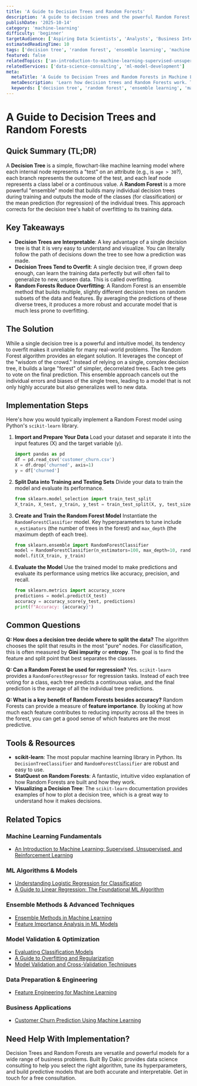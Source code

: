 ```yaml
---
title: 'A Guide to Decision Trees and Random Forests'
description: 'A guide to decision trees and the powerful Random Forest algorithm, explaining how they work for both classification and regression tasks.'
publishDate: '2025-10-14'
category: 'machine-learning'
difficulty: 'beginner'
targetAudience: ['Aspiring Data Scientists', 'Analysts', 'Business Intelligence Professionals']
estimatedReadingTime: 10
tags: ['decision tree', 'random forest', 'ensemble learning', 'machine learning']
featured: false
relatedTopics: ['an-introduction-to-machine-learning-supervised-unsupervised-and-reinforcement-learning', 'understanding-logistic-regression-for-classification', 'evaluating-classification-models', 'a-guide-to-overfitting-and-regularization', 'ensemble-methods-in-machine-learning', 'feature-engineering-for-machine-learning', 'model-validation-and-cross-validation-techniques', 'a-guide-to-linear-regression', 'customer-churn-prediction-using-machine-learning', 'feature-importance-analysis-in-ml-models']
relatedServices: ['data-science-consulting', 'ml-model-development']
meta:
  metaTitle: 'A Guide to Decision Trees and Random Forests in Machine Learning'
  metaDescription: 'Learn how decision trees and Random Forests work. This guide explains these powerful machine learning algorithms for classification and regression tasks.'
  keywords: ['decision tree', 'random forest', 'ensemble learning', 'machine learning']
---
```


# A Guide to Decision Trees and Random Forests

## Quick Summary (TL;DR)

A **Decision Tree** is a simple, flowchart-like machine learning model where each internal node represents a "test" on an attribute (e.g., is `age > 30`?), each branch represents the outcome of the test, and each leaf node represents a class label or a continuous value. A **Random Forest** is a more powerful "ensemble" model that builds many individual decision trees during training and outputs the mode of the classes (for classification) or the mean prediction (for regression) of the individual trees. This approach corrects for the decision tree's habit of overfitting to its training data.

## Key Takeaways

- **Decision Trees are Interpretable**: A key advantage of a single decision tree is that it is very easy to understand and visualize. You can literally follow the path of decisions down the tree to see how a prediction was made.
- **Decision Trees Tend to Overfit**: A single decision tree, if grown deep enough, can learn the training data perfectly but will often fail to generalize to new, unseen data. This is called overfitting.
- **Random Forests Reduce Overfitting**: A Random Forest is an ensemble method that builds multiple, slightly different decision trees on random subsets of the data and features. By averaging the predictions of these diverse trees, it produces a more robust and accurate model that is much less prone to overfitting.

## The Solution

While a single decision tree is a powerful and intuitive model, its tendency to overfit makes it unreliable for many real-world problems. The Random Forest algorithm provides an elegant solution. It leverages the concept of the "wisdom of the crowd." Instead of relying on a single, complex decision tree, it builds a large "forest" of simpler, decorrelated trees. Each tree gets to vote on the final prediction. This ensemble approach cancels out the individual errors and biases of the single trees, leading to a model that is not only highly accurate but also generalizes well to new data.

## Implementation Steps

Here's how you would typically implement a Random Forest model using Python's `scikit-learn` library.

1.  **Import and Prepare Your Data**
    Load your dataset and separate it into the input features (X) and the target variable (y).

    ```python
    import pandas as pd
    df = pd.read_csv('customer_churn.csv')
    X = df.drop('churned', axis=1)
    y = df['churned']
    ```

2.  **Split Data into Training and Testing Sets**
    Divide your data to train the model and evaluate its performance.

    ```python
    from sklearn.model_selection import train_test_split
    X_train, X_test, y_train, y_test = train_test_split(X, y, test_size=0.2, random_state=42)
    ```

3.  **Create and Train the Random Forest Model**
    Instantiate the `RandomForestClassifier` model. Key hyperparameters to tune include `n_estimators` (the number of trees in the forest) and `max_depth` (the maximum depth of each tree).

    ```python
    from sklearn.ensemble import RandomForestClassifier
    model = RandomForestClassifier(n_estimators=100, max_depth=10, random_state=42)
    model.fit(X_train, y_train)
    ```

4.  **Evaluate the Model**
    Use the trained model to make predictions and evaluate its performance using metrics like accuracy, precision, and recall.

    ```python
    from sklearn.metrics import accuracy_score
    predictions = model.predict(X_test)
    accuracy = accuracy_score(y_test, predictions)
    print(f"Accuracy: {accuracy}")
    ```

## Common Questions

**Q: How does a decision tree decide where to split the data?**
The algorithm chooses the split that results in the most "pure" nodes. For classification, this is often measured by **Gini impurity** or **entropy**. The goal is to find the feature and split point that best separates the classes.

**Q: Can a Random Forest be used for regression?**
Yes. `scikit-learn` provides a `RandomForestRegressor` for regression tasks. Instead of each tree voting for a class, each tree predicts a continuous value, and the final prediction is the average of all the individual tree predictions.

**Q: What is a key benefit of Random Forests besides accuracy?**
Random Forests can provide a measure of **feature importance**. By looking at how much each feature contributes to reducing impurity across all the trees in the forest, you can get a good sense of which features are the most predictive.

## Tools & Resources

- **scikit-learn**: The most popular machine learning library in Python. Its `DecisionTreeClassifier` and `RandomForestClassifier` are robust and easy to use.
- **StatQuest on Random Forests**: A fantastic, intuitive video explanation of how Random Forests are built and how they work.
- **Visualizing a Decision Tree**: The `scikit-learn` documentation provides examples of how to plot a decision tree, which is a great way to understand how it makes decisions.

## Related Topics

### Machine Learning Fundamentals
- [An Introduction to Machine Learning: Supervised, Unsupervised, and Reinforcement Learning](/category/machine-learning/an-introduction-to-machine-learning-supervised-unsupervised-and-reinforcement-learning)

### ML Algorithms & Models
- [Understanding Logistic Regression for Classification](/category/machine-learning/understanding-logistic-regression-for-classification)
- [A Guide to Linear Regression: The Foundational ML Algorithm](/category/machine-learning/a-guide-to-linear-regression)

### Ensemble Methods & Advanced Techniques
- [Ensemble Methods in Machine Learning](/category/machine-learning/ensemble-methods-in-machine-learning)
- [Feature Importance Analysis in ML Models](/category/machine-learning/feature-importance-analysis-in-ml-models)

### Model Validation & Optimization
- [Evaluating Classification Models](/category/machine-learning/evaluating-classification-models)
- [A Guide to Overfitting and Regularization](/category/machine-learning/a-guide-to-overfitting-and-regularization)
- [Model Validation and Cross-Validation Techniques](/category/machine-learning/model-validation-and-cross-validation-techniques)

### Data Preparation & Engineering
- [Feature Engineering for Machine Learning](/category/machine-learning/feature-engineering-for-machine-learning)

### Business Applications
- [Customer Churn Prediction Using Machine Learning](/category/machine-learning/customer-churn-prediction-using-machine-learning)

## Need Help With Implementation?

Decision Trees and Random Forests are versatile and powerful models for a wide range of business problems. Built By Dakic provides data science consulting to help you select the right algorithm, tune its hyperparameters, and build predictive models that are both accurate and interpretable. Get in touch for a free consultation.
